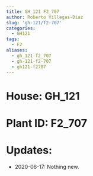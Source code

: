 ```yaml
---
title: GH_121 F2_707
author: Roberto Villegas-Diaz
slug: 'gh-121/f2-707'
categories:
  - GH121
tags:
  - F2
aliases:
  - gh_121-f2_707
  - gh-121-f2-707
  - gh121-f2707
---
```


# **House**: GH_121
# **Plant ID**: F2_707
# **Updates**: 
 - 2020-06-17: Nothing new.
